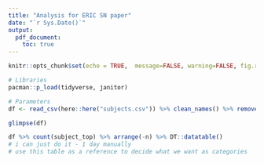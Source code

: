 ```yaml
---
title: "Analysis for ERIC SN paper"
date: "`r Sys.Date()`"
output: 
  pdf_document:
    toc: true
---
```


```r
knitr::opts_chunk$set(echo = TRUE,  message=FALSE, warning=FALSE, fig.retina = 4)
```

```r
# Libraries
pacman::p_load(tidyverse, janitor)

# Parameters
df <- read_csv(here::here("subjects.csv")) %>% clean_names() %>% remove_empty()

glimpse(df)
```


```r
df %>% count(subject_top) %>% arrange(-n) %>% DT::datatable()
# i can just do it - 1 day manually
# use this table as a reference to decide what we want as categories
```



